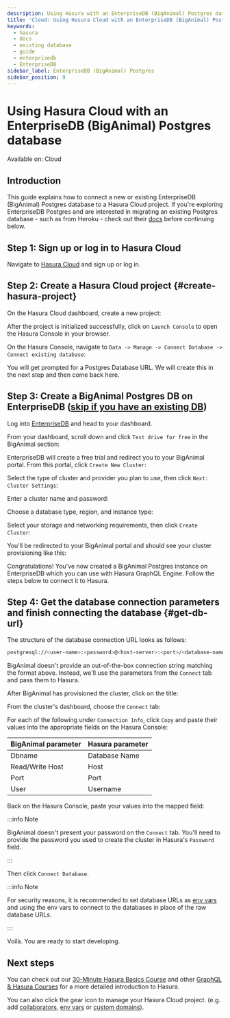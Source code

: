 ```yaml
---
description: Using Hasura with an EnterpriseDB (BigAnimal) Postgres database
title: 'Cloud: Using Hasura Cloud with an EnterpriseDB (BigAnimal) Postgres database'
keywords:
  - hasura
  - docs
  - existing database
  - guide
  - enterprisedb
  - EnterpriseDB
sidebar_label: EnterpriseDB (BigAnimal) Postgres
sidebar_position: 9
---
```



# Using Hasura Cloud with an EnterpriseDB (BigAnimal) Postgres database

<div className='badge badge--primary heading-badge'>Available on: Cloud</div>

## Introduction

This guide explains how to connect a new or existing EnterpriseDB (BigAnimal) Postgres database to a Hasura Cloud
project. If you're exploring EnterpriseDB Postgres and are interested in migrating an existing Postgres database - such
as from Heroku - check out their [docs](https://www.enterprisedb.com/docs/biganimal/latest/migration/cold_migration/)
before continuing below.

## Step 1: Sign up or log in to Hasura Cloud

Navigate to [Hasura Cloud](https://cloud.hasura.io/signup/?pg=docs&plcmt=body&cta=navigate-to-hasura-cloud&tech=default)
and sign up or log in.

## Step 2: Create a Hasura Cloud project {#create-hasura-project}

On the Hasura Cloud dashboard, create a new project:

<Thumbnail src='/img/cloud-dbs/create-hasura-cloud-project.png' alt='Create Hasura Cloud project' />

After the project is initialized successfully, click on `Launch Console` to open the Hasura Console in your browser.

On the Hasura Console, navigate to `Data -> Manage -> Connect Database -> Connect existing database`:

You will get prompted for a Postgres Database URL. We will create this in the next step and then come back here.

<Thumbnail src='/img/cloud-dbs/existing-db-setup.png' alt='Hasura Cloud database setup' width='700px' />

## Step 3: Create a BigAnimal Postgres DB on EnterpriseDB ([skip if you have an existing DB](#get-db-url))

Log into [EnterpriseDB](https://www.enterprisedb.com/dashboard) and head to your dashboard.

From your dashboard, scroll down and click `Test drive for free` in the BigAnimal section:

<Thumbnail src='/img/cloud-dbs/big-animal/big-animal-test-drive.png' alt='Test drive BigAnimal' width='700px' />

EnterpriseDB will create a free trial and redirect you to your BigAnimal portal. From this portal, click
`Create New Cluster`:

<Thumbnail src='/img/cloud-dbs/big-animal/big-animal-create-new-cluster.png' alt='Create new cluster' width='700px' />

Select the type of cluster and provider you plan to use, then click `Next: Cluster Settings`:

<Thumbnail
  src='/img/cloud-dbs/big-animal/big-animal-cluster-type-provider.png'
  alt='Choose type and provider'
  width='700px'
/>

Enter a cluster name and password:

<Thumbnail
  src='/img/cloud-dbs/big-animal/big-animal-cluster-name-password.png'
  alt='Add name and password'
  width='700px'
/>

Choose a database type, region, and instance type:

<Thumbnail
  src='/img/cloud-dbs/big-animal/big-animal-cluster-type-region.png'
  alt='Choose cluster type and region'
  width='700px'
/>

Select your storage and networking requirements, then click `Create Cluster`:

<Thumbnail
  src='/img/cloud-dbs/big-animal/big-animal-storage-networking.png'
  alt='Choose storage and networking'
  width='700px'
/>

You'll be redirected to your BigAnimal portal and should see your cluster provisioning like this:

<Thumbnail src='/img/cloud-dbs/big-animal/big-animal-provisioning.png' alt='Cluster provisioning' width='700px' />

Congratulations! You've now created a BigAnimal Postgres instance on EnterpriseDB which you can use with Hasura GraphQL
Engine. Follow the steps below to connect it to Hasura.

## Step 4: Get the database connection parameters and finish connecting the database {#get-db-url}

The structure of the database connection URL looks as follows:

```bash
postgresql://<user-name>:<password>@<host-server>:<port>/<database-name>
```

BigAnimal doesn't provide an out-of-the-box connection string matching the format above. Instead, we'll use the
parameters from the `Connect` tab and pass them to Hasura.

After BigAnimal has provisioned the cluster, click on the title:

<Thumbnail src='/img/cloud-dbs/big-animal/big-animal-cluster-ready.png' alt='Cluster ready' width='700px' />

From the cluster's dashboard, choose the `Connect` tab:

<Thumbnail
  src='/img/cloud-dbs/big-animal/big-animal-connection-parameters.png'
  alt='Cluster connection parameters'
  width='700px'
/>

For each of the following under `Connection Info`, click `Copy` and paste their values into the appropriate fields on
the Hasura Console:

| BigAnimal parameter | Hasura parameter |
| ------------------- | ---------------- |
| Dbname              | Database Name    |
| Read/Write Host     | Host             |
| Port                | Port             |
| User                | Username         |

Back on the Hasura Console, paste your values into the mapped field:

<Thumbnail src='/img/cloud-dbs/big-animal/big-animal-connect-db.png' alt='Connect to Hasura Console' width='700px' />

:::info Note

BigAnimal doesn't present your password on the `Connect` tab. You'll need to provide the password you used to create the
cluster in Hasura's `Password` field.

:::

Then click `Connect Database`.

:::info Note

For security reasons, it is recommended to set database URLs as
[env vars](/projects/env-vars.mdx#manage-project-env-vars) and using the env vars to connect to the databases in place
of the raw database URLs.

:::

Voilà. You are ready to start developing.

<Thumbnail src='/img/cloud-dbs/hasura-console.png' alt='Hasura Console' />

## Next steps

You can check out our [30-Minute Hasura Basics Course](https://hasura.io/learn/graphql/hasura/introduction/) and other
[GraphQL & Hasura Courses](https://hasura.io/learn/) for a more detailed introduction to Hasura.

You can also click the gear icon to manage your Hasura Cloud project. (e.g. add
[collaborators](/projects/collaborators.mdx#manage-project-collaborators),
[env vars](/projects/env-vars.mdx#manage-project-env-vars) or
[custom domains](/projects/domains.mdx#manage-project-domains)).

<Thumbnail src='/img/getting-started/project-manage.png' alt='Project actions' width='860px' />
